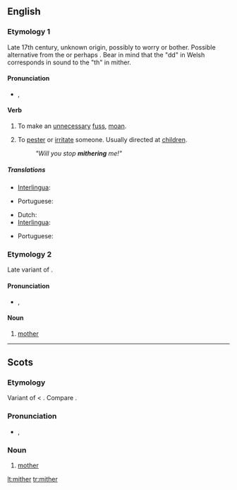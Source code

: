 ==English==

===Etymology 1===
Late 17th century, unknown origin, possibly {{etyl|cy}} {{term|moedrodd|lang=cy}} to worry or bother. Possible alternative from the {{etyl|cy}} {{term|meidda||to beg for whey|lang=cy}} or perhaps {{term|meiddio||to dare or venture|lang=cy}}. Bear in mind that the "dd" in Welsh corresponds in sound to the "th" in mither.

====Pronunciation====
*{{IPA|/ˈmaɪθər/}}, {{SAMPA|/"maIT@r/}}

====Verb====
{{en-verb|mithers|mithering|mithered|mithered}}

# {{context|intransitive|Northern England}} To make an [[unnecessary]] [[fuss]], [[moan]].
# {{transitive}} To [[pester]] or [[irritate]] someone. Usually directed at [[children]].
#: ''"Will you stop '''mithering''' me!"''

=====Translations=====
{{trans-top|intransitive: to mither}}
*[[Interlingua]]: {{t|ia|preoccupar se de bagatelas|xs=Interlingua}}
{{trans-mid}}
*Portuguese: {{t|pt|fazer tempestade em um copo d'água}}
{{trans-bottom}}

{{trans-top|transitive to mither}}
*Dutch: {{t|nl|lastigvallen}}
*[[Interlingua]]: {{t-|ia|importunar|xs=Interlingua}}
{{trans-mid}}
*Portuguese: {{t+|pt|importunar}}
{{trans-bottom}}

===Etymology 2===
Late variant of {{etyl|ang}} {{term|modor|mōdor|lang=ang}}.

====Pronunciation====
* {{IPA|/ˈmɪθə/}}, {{SAMPA|/"mIT@r/}}

====Noun====
{{en-noun}}

# {{context|Scottish|Northern England}} [[mother]]

----

==Scots==

===Etymology===
Variant of {{term|mother|lang=sco}} < {{etyl|ang|sco}} {{term|modor|mōdor|lang=ang}}. Compare {{term|moder|lang=sco}}.

===Pronunciation===
* {{IPA|/ˈmɪðər/|lang=sco}}, {{SAMPA|/"mID@r/|lang=sco}}

===Noun===
{{sco-noun}}

# [[mother]]

[[lt:mither]]
[[tr:mither]]